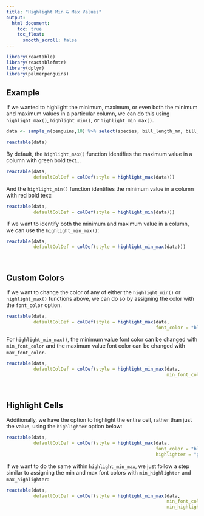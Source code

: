 ---
title: "Highlight Min & Max Values"
output:
  html_document:
    toc: true
    toc_float:
      smooth_scroll: false
---

```{r setup, include=FALSE}
library(reactable)
library(reactablefmtr)
library(dplyr)
library(palmerpenguins)
```

## Example

If we wanted to highlight the minimum, maximum, or even both the minimum and maximum values in a particular column, we can do this using `highlight_max()`, `highlight_min()`, or `highlight_min_max()`.

```{r, echo=TRUE}
data <- sample_n(penguins,10) %>% select(species, bill_length_mm, bill_depth_mm, flipper_length_mm, body_mass_g)

reactable(data)
```

By default, the `highlight_max()` function identifies the maximum value in a column with green bold text...

```{r, echo=TRUE}
reactable(data,
          defaultColDef = colDef(style = highlight_max(data)))
```

And the `highlight_min()` function identifies the minimum value in a column with red bold text:

```{r, echo=TRUE}
reactable(data,
          defaultColDef = colDef(style = highlight_min(data)))
```

If we want to identify both the minimum and maximum value in a column, we can use  the `highlight_min_max()`:

```{r, echo=TRUE}
reactable(data,
          defaultColDef = colDef(style = highlight_min_max(data)))
```

<br>

## Custom Colors

If we want to change the color of any of either the `highlight_min()` or `highlight_max()` functions above, we can do so by assigning the color with the `font_color` option.

```{r, echo=TRUE}
reactable(data,
          defaultColDef = colDef(style = highlight_max(data, 
                                                       font_color = "blue")))
```

For `highlight_min_max()`, the minimum value font color can be changed with `min_font_color` and the maximum value font color can be changed with `max_font_color`.

```{r, echo=TRUE}
reactable(data,
          defaultColDef = colDef(style = highlight_min_max(data, 
                                                           min_font_color = "purple", max_font_color = "orange")))
```

<br>

## Highlight Cells

Additionally, we have the option to highlight the entire cell, rather than just the value, using the `highlighter` option below:

```{r, echo=TRUE}
reactable(data,
          defaultColDef = colDef(style = highlight_max(data, 
                                                       font_color = "black", 
                                                       highlighter = "gold")))
```

If we want to do the same within `highlight_min_max`, we just follow a step similar to assigning the min and max font colors with `min_highlighter` and `max_highlighter`:

```{r, echo=TRUE}
reactable(data,
          defaultColDef = colDef(style = highlight_min_max(data, 
                                                           min_font_color = "orange", max_font_color = "purple",
                                                           min_highlighter = "purple", max_highlighter = "orange")))
```
